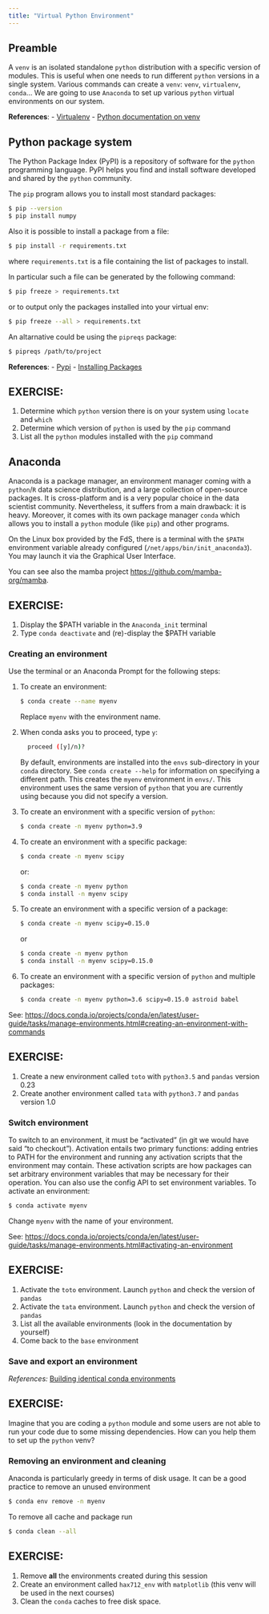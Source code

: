 ```yaml
---
title: "Virtual Python Environment"
---
```


## Preamble

A `venv` is an isolated standalone `python` distribution with a specific version of modules. This is useful when one needs to run different `python` versions in a single system. Various commands can create a `venv`: `venv`, `virtualenv`, `conda`... We are going to use `Anaconda` to set up various `python` virtual environments on our system.

**References**:
- [Virtualenv](https://virtualenv.pypa.io/en/latest/)
- [Python documentation on venv](https://docs.python.org/3/library/venv.html)

## Python package system

The Python Package Index (PyPI) is a repository of software for the `python` programming language.  PyPI helps you find and install software developed and shared by the `python` community.

The `pip` program allows you to install most standard packages:

```bash
$ pip --version
$ pip install numpy
```

Also it is possible to install a package from a file:

```bash
$ pip install -r requirements.txt
```

where `requirements.txt` is a file containing the list of packages to install.

In particular such a file can be generated by the following command:

```bash
$ pip freeze > requirements.txt
```
or to output only the packages installed into your virtual env:

```bash
$ pip freeze --all > requirements.txt
```

An altarnative could be using the `pipreqs` package:

```bash
$ pipreqs /path/to/project
```


**References**:
- [Pypi](https://pypi.org/)
- [Installing Packages](https://packaging.python.org/tutorials/installing-packages/)


::: {.callout-important appearance='default' icon="false"}
## EXERCISE:

1. Determine which `python` version there is on your system using `locate` and `which`
2. Determine which version of `python` is used by the `pip` command
3. List all the `python` modules installed with the `pip` command
:::


## Anaconda

Anaconda is a package manager, an environment manager coming with a `python`/`R` data science distribution, and a large collection of open-source packages. It is cross-platform and is a very popular choice in the data scientist community. Nevertheless, it suffers from a main drawback: it is heavy. Moreover, it comes with its own package manager `conda` which allows you to install a `python` module (like `pip`) and other programs.

On the Linux box provided by the FdS, there is a terminal with the `$PATH` environment variable already configured (`/net/apps/bin/init_anaconda3`). You may launch it via the Graphical User Interface.

You can see also the mamba project <https://github.com/mamba-org/mamba>.

::: {.callout-important appearance='default' icon="false"}
## EXERCISE:

1. Display the $PATH variable in the `Anaconda_init` terminal
2. Type `conda deactivate` and (re)-display the $PATH variable

:::

### Creating an environment

Use the terminal or an Anaconda Prompt for the following steps:

1. To create an environment:

    ```bash
    $ conda create --name myenv
    ```

    Replace ``myenv`` with the environment name.

2. When conda asks you to proceed, type ``y``:

    ```bash
      proceed ([y]/n)?
    ```

    By default, environments are installed into the `envs` sub-directory in your `conda` directory. See `conda create --help` for information on specifying a different path. This creates the `myenv` environment in ``envs/``. This environment uses the same version of `python` that you are currently using because you did not specify a version.

3. To create an environment with a specific version of `python`:

    ```bash
    $ conda create -n myenv python=3.9
    ```

4. To create an environment with a specific package:

    ```bash
    $ conda create -n myenv scipy
    ```

   or:

    ```bash
    $ conda create -n myenv python
    $ conda install -n myenv scipy
    ```

5. To create an environment with a specific version of a package:

    ```bash
    $ conda create -n myenv scipy=0.15.0
    ```

    or

    ```bash
    $ conda create -n myenv python
    $ conda install -n myenv scipy=0.15.0
    ```

6. To create an environment with a specific version of `python` and multiple packages:

    ```bash
    $ conda create -n myenv python=3.6 scipy=0.15.0 astroid babel
    ```

See: <https://docs.conda.io/projects/conda/en/latest/user-guide/tasks/manage-environments.html#creating-an-environment-with-commands>


::: {.callout-important appearance='default' icon="false"}
## EXERCISE:

1. Create a new environment called `toto` with `python3.5` and `pandas` version 0.23
2. Create another environment called `tata` with `python3.7` and `pandas` version 1.0

:::

### Switch environment

To switch to an environment, it must be "activated" (in git we would have said "to checkout"). Activation entails two primary functions: adding entries to PATH for the environment and running any activation scripts that the environment may contain. These activation scripts are how packages can set arbitrary environment variables that may be necessary for their operation. You can also use the config API to set environment variables. To activate an environment:

```bash
$ conda activate myenv
```

Change `myenv` with the name of your environment.

See: <https://docs.conda.io/projects/conda/en/latest/user-guide/tasks/manage-environments.html#activating-an-environment>


::: {.callout-important appearance='default' icon="false"}
## EXERCISE:

1. Activate the `toto` environment. Launch `python` and check the version of `pandas`
2. Activate the `tata` environment. Launch `python` and check the version of `pandas`
3. List all the available environments (look in the documentation by yourself)
4. Come back to the `base` environment

:::

### Save and export an environment

*References:* [Building identical conda environments](https://docs.conda.io/projects/conda/en/latest/user-guide/tasks/manage-environments.html#building-identical-conda-environments)


::: {.callout-important appearance='default' icon="false"}
## EXERCISE:

Imagine that you are coding a `python` module and some users are not able to run your code due to some missing dependencies. How can you help them to set up the `python` venv?

:::

### Removing an environment and cleaning

Anaconda is particularly greedy in terms of disk usage. It can be a good practice to remove an unused environment

```bash
$ conda env remove -n myenv
```

To remove all cache and package run

```bash
$ conda clean --all
```


::: {.callout-important appearance='default' icon="false"}
## EXERCISE:

1. Remove **all** the environments created during this session
2. Create an environment called `hax712_env` with `matplotlib` (this venv will be used in the next courses)
3. Clean the `conda` caches to free disk space.

:::
